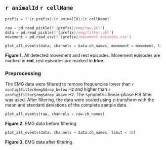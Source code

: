 ## `r animalId` `r cellName` {.unlisted .unnumbered}

```python
prefix = f'{r.prefix}/{r.animalId}/{r.cellName}'

raw = pd.read_pickle(f'{prefix}/emg/raw.pkl')
data = pd.read_pickle(f'{prefix}/emg/filter.pkl')
movement = pd.read_csv(f'{prefix}/movement_episodes.csv')
```

```python
plot_all_events(data, channels = data.ch_names, movement = movement, limit = 10)
```

**Figure 1.** All detected movement and rest episodes. Movement episodes are marked in **red**,
rest episodes are marked in **blue**.

### Preprocessing

The EMG data were filtered to remove frequencies lower than `r config$filter$emg$drop_below` Hz
and higher than `r config$filter$emg$drop_above` Hz. The symmetric linear-phase FIR filter was used.
After filtering, the data were scaled using z-transform with the mean and standard deviations of the
complete sample data.

```python
plot_all_events(raw, channels = raw.ch_names)
```

**Figure 2.** EMG data before filtering.

```python
plot_all_events(data, channels = data.ch_names, limit = 10)
```

**Figure 3.** EMG data after filtering.
